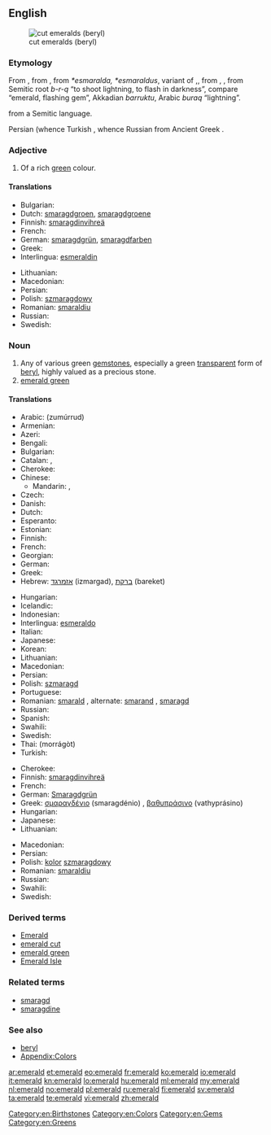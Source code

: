 {{wikipedia}}
{{also|Emerald}}
==English==
[[Image:Beryl_emeralds_cut_XH.jpg|thumb|right|cut emeralds (beryl)]]

===Etymology===
From {{etyl|enm}} {{term|emeraude|lang=enm}}, from {{etyl|fro}} {{term|esmeraude|lang=fro}}, from {{etyl|VL.}} ''*esmaralda, *esmaraldus'', variant of {{etyl|la}} {{term|smaragdus|lang=la}},, from {{etyl|grc}} {{l|grc|σμάραγδος}}, {{term|μάραγδος|lang=grc|tr=maragdos}}, from Semitic root ''b-r-q'' “to shoot lightning, to flash in darkness”, compare {{etyl|he}} {{term|בָּרֶקֶת|tr=bareket|lang=he}} “emerald, flashing gem”, Akkadian ''barruktu'', Arabic ''buraq'' “lightning”.

{{etyl|sa}} {{term|मरकत|sc=Deva|tr=marakata}} from a Semitic language.

Persian {{term|زمرد|lang=fa|tr=zomorrod}} (whence Turkish {{term|zümrüt|lang=tr}}, whence Russian {{term|изумруд|lang=ru|tr=izumrud}} from Ancient Greek {{term|σμάραγδος|lang=grc|tr=smaragdos}}.

===Adjective===
{{en-adj}}

# Of a rich [[green]] colour.

====Translations====
{{trans-top|rich green colour}}
* Bulgarian: {{t-|bg|изумруден|sc=Cyrl}}
* Dutch: [[smaragdgroen]], [[smaragdgroene]]
* Finnish: [[smaragdinvihreä]]
* French: {{t+|fr|émeraude}}
* German: [[smaragdgrün]], [[smaragdfarben]]
* Greek: {{t-|el|σμαράγδένιος|tr=smaragdénios}}
* Interlingua: [[esmeraldin]]
{{trans-mid}}
* Lithuanian: {{t-|lt|smaragdinis|alt=smarãgdinis}}
* Macedonian: {{t-|mk|смарагден|m|tr=smáragden}}
* Persian: {{t+|fa|زمردی|tr=zomorrodi|sc=fa-Arab}}
* Polish: [[szmaragdowy]] {{m}}
* Romanian: [[smaraldiu]]
* Russian: {{t+|ru|изумрудный|tr=izumrúdnyj}}
* Swedish: {{t+|sv|smaragdgrön}}
{{trans-bottom}}

===Noun===
{{en-noun}}

# Any of various green [[gemstone]]s, especially a green [[transparent]] form of [[beryl]], highly valued as a precious stone.
# [[emerald green]]

====Translations====
{{trans-top|gemstone}}
* Arabic: {{Arab|[[زمرد|زمرّد]]}} (zumúrrud) {{m}}
* Armenian: {{t-|hy|զմրուխտ|tr=zmruxt}}
* Azeri: {{t+|az|zümrüd|xs=Azeri}}
* Bengali: {{t-|bn|পান্না|tr=panna|sc=Beng}}
* Bulgarian: {{t-|bg|изумруд|m|sc=Cyrl}}
* Catalan: {{t-|ca|maragda|f}}, {{t-|ca|esmaragda|f}}
* Cherokee: {{t-|chr|ᎡᎻᎳ|tr=emila|sc=Cher}}
* Chinese:
** Mandarin: {{t-|cmn|綠寶石|sc=Hani}}, {{t-|cmn|绿宝石|tr=lǜ bǎoshí|sc=Hani}}
* Czech: {{t-|cs|smaragd|m}}
* Danish: {{t-|da|smaragd}}
* Dutch: {{t+|nl|smaragd|m}}
* Esperanto: {{t+|eo|smeraldo|xs=Esperanto}}
* Estonian: {{t-|et|smaragd}}
* Finnish: {{t+|fi|smaragdi}}
* French: {{t+|fr|émeraude|f}}
* Georgian: {{t-|ka|ზურმუხტი|tr=zurmuxti|sc=Geor|xs=Georgian}}
* German: {{t+|de|Smaragd|m}}
* Greek: {{t+|el|σμαράγδι|n|tr=smarágdi}}
* Hebrew: [[אזמרגד]] (izmargad), [[ברקת]] (bareket)
{{trans-mid}}
* Hungarian: {{t+|hu|smaragd}}
* Icelandic: {{t-|is|smaragður|m}}
* Indonesian: {{t+|id|zamrud|}}
* Interlingua: [[esmeraldo]]
* Italian: {{t-|it|smeraldo}}
* Japanese: {{t-|ja|エメラルド|tr=emerarudo}}
* Korean: {{t-|ko|에메랄드}}
* Lithuanian: {{t-|lt|smaragdas|m|alt=smarãgdas}}
* Macedonian: {{t-|mk|смарагд|m|tr=smarágd}}
* Persian: {{t+|fa|زمرد|tr=zomorrod|xs=Persian}}
* Polish: [[szmaragd]] {{m}}
* Portuguese: {{t+|pt|esmeralda|f}}
* Romanian: [[smarald]] {{n}}, alternate: [[smarand]] {{n}}, [[smaragd]] {{n}}
* Russian: {{t+|ru|изумруд|m|tr=izumrúd}}
* Spanish: {{t+|es|esmeralda|f}}
* Swahili: {{t-|sw|zumaridi}}
* Swedish: {{t+|sv|smaragd|c}}
* Thai: {{Thai|[[มรกต]]}} (morrágòt)
* Turkish: {{t+|tr|zümrüt}}
{{trans-bottom}}

{{trans-top|colour}}
* Cherokee: {{t-|chr|ᎡᎻᎳ-ᎢᏤᏳᏍᏗ|tr=emila-itseyusdi|sc=Cher}}
* Finnish: [[smaragdinvihreä]]
* French: {{t+|fr|émeraude|f}}
* German: [[Smaragdgrün]] {{n}}
* Greek: [[σμαραγδένιο]] (smaragdénio) {{n}}, [[βαθυπράσινο]] (vathyprásino) {{n}}
* Hungarian: {{t+|hu|smaragdzöld}}
* Japanese: {{t-|ja|エメラルド色|tr=emerarudo-iro}}
* Lithuanian: {{t-|lt|smaragdas|m|alt=smarãgdas}}
{{trans-mid}}
* Macedonian: {{t-|mk|смарагдна|tr=smáragdna}}
* Persian: {{t+|fa|زمرد|tr=zomorrod|sc=fa-Arab}}
* Polish: [[kolor]] [[szmaragdowy]] {{m}}
* Romanian: [[smaraldiu]] {{m}}
* Russian: {{t+|ru|изумрудный|m|tr=izumrúdnyj}}
* Swahili: {{t-|sw|rangi ya zumaridi}}
* Swedish: {{t+|sv|smaragdgrön}}
{{trans-bottom}}

===Derived terms===
* [[Emerald]]
* [[emerald cut]]
* [[emerald green]]
* [[Emerald Isle]]

===Related terms===
* [[smaragd]]
* [[smaragdine]]

===See also===
* [[beryl]]
* [[Appendix:Colors]]

[[Category:en:Birthstones]]
[[Category:en:Colors]]
[[Category:en:Gems]]
[[Category:en:Greens]]

[[ar:emerald]]
[[et:emerald]]
[[eo:emerald]]
[[fr:emerald]]
[[ko:emerald]]
[[io:emerald]]
[[it:emerald]]
[[kn:emerald]]
[[lo:emerald]]
[[hu:emerald]]
[[ml:emerald]]
[[my:emerald]]
[[nl:emerald]]
[[no:emerald]]
[[pl:emerald]]
[[ru:emerald]]
[[fi:emerald]]
[[sv:emerald]]
[[ta:emerald]]
[[te:emerald]]
[[vi:emerald]]
[[zh:emerald]]